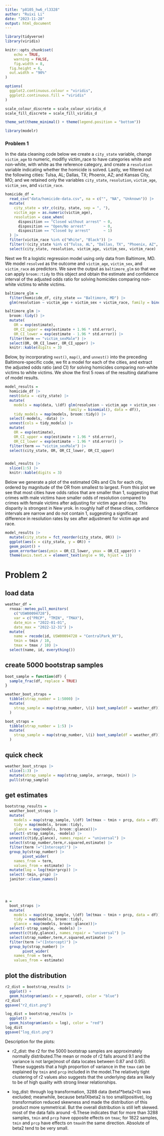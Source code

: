 ```yaml
---
title: "p8105_hw6_rl3328"
author: "Ruixi Li"
date: "2023-11-28"
output: html_document
---
```


```r
library(tidyverse)
library(viridis)

knitr::opts_chunk$set(
	echo = TRUE,
	warning = FALSE,
	fig.width = 8, 
  fig.height = 6,
  out.width = "90%"
)

options(
  ggplot2.continuous.colour = "viridis",
  ggplot2.continuous.fill = "viridis"
)

scale_colour_discrete = scale_colour_viridis_d
scale_fill_discrete = scale_fill_viridis_d

theme_set(theme_minimal() + theme(legend.position = "bottom"))
```

```r
library(modelr)
```

### Problem 1

In the data cleaning code below we create a `city_state` variable, change `victim_age` to numeric, modifiy victim_race to have categories white and non-white, with white as the reference category, and create a `resolution` variable indicating whether the homicide is solved. Lastly, we filtered out the following cities: Tulsa, AL; Dallas, TX; Phoenix, AZ; and Kansas City, MO; and we retained only the variables `city_state`, `resolution`, `victim_age`, `victim_sex`, and `victim_race`.

```r


homicide_df = 
  read_csv("data/homicide-data.csv", na = c("", "NA", "Unknown")) |> 
  mutate(
    city_state = str_c(city, state, sep = ", "),
    victim_age = as.numeric(victim_age),
    resolution = case_when(
      disposition == "Closed without arrest" ~ 0,
      disposition == "Open/No arrest"        ~ 0,
      disposition == "Closed by arrest"      ~ 1)
  ) |> 
  filter(victim_race %in% c("White", "Black")) |> 
  filter(!(city_state %in% c("Tulsa, AL", "Dallas, TX", "Phoenix, AZ", "Kansas City, MO"))) |> 
  select(city_state, resolution, victim_age, victim_sex, victim_race)
```

Next we fit a logistic regression model using only data from Baltimore, MD. We model `resolved` as the outcome and `victim_age`, `victim_sex`, and `victim_race` as predictors. We save the output as `baltimore_glm` so that we can apply `broom::tidy` to this object and obtain the estimate and confidence interval of the adjusted odds ratio for solving homicides comparing non-white victims to white victims.

```r
baltimore_glm = 
  filter(homicide_df, city_state == "Baltimore, MD") |> 
  glm(resolution ~ victim_age + victim_sex + victim_race, family = binomial(), data = _)

baltimore_glm |> 
  broom::tidy() |> 
  mutate(
    OR = exp(estimate), 
    OR_CI_upper = exp(estimate + 1.96 * std.error),
    OR_CI_lower = exp(estimate - 1.96 * std.error)) |> 
  filter(term == "victim_sexMale") |> 
  select(OR, OR_CI_lower, OR_CI_upper) |>
  knitr::kable(digits = 3)
```

Below, by incorporating `nest()`, `map()`, and `unnest()` into the preceding Baltimore-specific code, we fit a model for each of the cities, and extract the adjusted odds ratio (and CI) for solving homicides comparing non-white victims to white victims. We show the first 5 rows of the resulting dataframe of model results.

```r
model_results = 
  homicide_df |> 
  nest(data = -city_state) |> 
  mutate(
    models = map(data, \(df) glm(resolution ~ victim_age + victim_sex + victim_race, 
                             family = binomial(), data = df)),
    tidy_models = map(models, broom::tidy)) |> 
  select(-models, -data) |> 
  unnest(cols = tidy_models) |> 
  mutate(
    OR = exp(estimate), 
    OR_CI_upper = exp(estimate + 1.96 * std.error),
    OR_CI_lower = exp(estimate - 1.96 * std.error)) |> 
  filter(term == "victim_sexMale") |> 
  select(city_state, OR, OR_CI_lower, OR_CI_upper)


model_results |>
  slice(1:5) |> 
  knitr::kable(digits = 3)
```

Below we generate a plot of the estimated ORs and CIs for each city, ordered by magnitude of the OR from smallest to largest. From this plot we see that most cities have odds ratios that are smaller than 1, suggesting that crimes with male victims have smaller odds of resolution compared to crimes with female victims after adjusting for victim age and race. This disparity is strongest in New yrok. In roughly half of these cities, confidence intervals are narrow and do not contain 1, suggesting a significant difference in resolution rates by sex after adjustment for victim age and race. 

```r
model_results |> 
  mutate(city_state = fct_reorder(city_state, OR)) |> 
  ggplot(aes(x = city_state, y = OR)) + 
  geom_point() + 
  geom_errorbar(aes(ymin = OR_CI_lower, ymax = OR_CI_upper)) + 
  theme(axis.text.x = element_text(angle = 90, hjust = 1))
```

# Problem 2

## load data
```r
weather_df = 
  rnoaa::meteo_pull_monitors(
    c("USW00094728"),
    var = c("PRCP", "TMIN", "TMAX"), 
    date_min = "2022-01-01",
    date_max = "2022-12-31") |>
  mutate(
    name = recode(id, USW00094728 = "CentralPark_NY"),
    tmin = tmin / 10,
    tmax = tmax / 10) |>
  select(name, id, everything())


```

## create 5000 bootstrap samples

```r

boot_sample = function(df) {
  sample_frac(df, replace = TRUE)
}

weather_boot_straps = 
  tibble(strap_number = 1:5000) |> 
  mutate(
    strap_sample = map(strap_number, \(i) boot_sample(df = weather_df))
  )

boot_straps = 
  tibble(strap_number = 1:5) |> 
  mutate(
    strap_sample = map(strap_number, \(i) boot_sample(df = weather_df))
  )

```

## quick check
```r
weather_boot_straps |> 
  slice(1:3) |> 
  mutate(strap_sample = map(strap_sample, arrange, tmin)) |> 
  pull(strap_sample)
```

## get estimates

```r
bootstrap_results = 
  weather_boot_straps |> 
  mutate(
    models = map(strap_sample, \(df) lm(tmax ~ tmin + prcp, data = df)),
    tidy = map(models, broom::tidy),
    glance = map(models, broom::glance))|> 
  select(-strap_sample, -models) |> 
  unnest(c(tidy,glance), names_repair = "universal") |> 
  select(strap_number,term,r.squared,estimate) |>
  filter(term !="(Intercept)") |>
  group_by(strap_number) |>
        pivot_wider(
    names_from = term,
    values_from = estimate) |>
  mutate(log = log(tmin*prcp)) |>
  select(-tmin,-prcp) |>
  janitor::clean_names()
  



a =
  boot_straps |> 
  mutate(
    models = map(strap_sample, \(df) lm(tmax ~ tmin + prcp, data = df)),
    tidy = map(models, broom::tidy),
    glance = map(models, broom::glance))|> 
  select(-strap_sample, -models) |> 
  unnest(c(tidy,glance), names_repair = "universal") |> 
  select(strap_number,term,r.squared,estimate) |>
  filter(term !="(Intercept)") |>
  group_by(strap_number) |>
        pivot_wider(
    names_from = term,
    values_from = estimate)
```

## plot the distribution

```r

r2_dist = bootstrap_results |>
  ggplot() +
  geom_histogram(aes(x = r_squared), color = "blue") 
r2_dist
ggsave("r2_dist.png")

log_dist = bootstrap_results |>
  ggplot() +
  geom_histogram(aes(x = log), color = "red") 
log_dist
ggsave("log_dist.png")
```

Description for the plots:

* r2_dist: the r2 for the 5000 bootstrap samples are approximately normally distributed.The mean or mode of r2 falls around 9.1 and the variance is not large(most of data locates between 0.87 and 0.95). These suggests that a high proportion of variance in the `tmax`  can be explained by `tmin` and `prcp` included in the model.The relatively tight clustering of r2 values also suggests that the underlying data are likely to be of high quality with strong linear relationships.


* log_dist: through log transformation, 3288 data (beta1*beta2<0) was excluded; meanwhile, because beta1Xbeta2 is too small(positive), log transformation reduced skewness and made the distribution of this product more symmetrical. But the overall distribution is still left skewed. most of the data falls around -6.These indicates that for more than 3288 samples, `tmin` and `prcp` have opposite effects on `tmax`; for 1822 samples, `tmin` and `prcp` have effects on `tmax`in the same direction. Absolute of beta2 tend to be very small. 
 